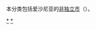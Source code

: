 本分类包括爱沙尼亚的[[爱沙尼亚城市列表#非独立市的列表|非独立市]]（{{lang-et|linn asustusüksusena}}）。

[[Category:爱沙尼亚城市|*]]
[[Category:爱沙尼亚已废置的市镇|*]]